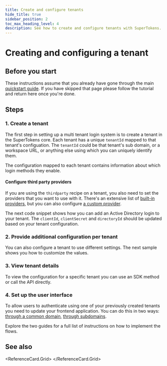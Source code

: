 ```yaml
---
title: Create and configure tenants
hide_title: true
sidebar_position: 2
toc_max_heading_level: 4
description: See how to create and configure tenants with SuperTokens.
---
```




# Creating and configuring a tenant


## Before you start

These instructions assume that you already have gone through the main [quickstart guide](/docs/quickstart/introduction).
If you have skipped that page please follow the tutorial and return here once you're done.

## Steps

### 1. Create a tenant 

The first step in setting up a multi tenant login system is to create a tenant in the SuperTokens core.
Each tenant has a unique `tenantId` mapped to that tenant's configuation.
The `tenantId` could be that tenant's sub domain, or a workspace URL, or anything else using which you can uniquely identify them.

The configuration mapped to each tenant contains information about which login methods they enable.

<CreateTenantBlock />

#### Configure third party providers 

If you are using the `thirdparty` recipe on a tenant, you also need to set the providers that you want to use with it.
There's an extensive list of [built-in providers](/docs/authentication/social/built-in-providers-config), but you can also configure [a custom provider](/docs/authentication/enterprise/custom-provider).

The next code snippet shows how you can add an Active Directory login to your tenant.
The `clientId`, `clientSecret` and `directoryId` should be updated based on your tenant configuration.

<AddProviderConfigBlock />

### 2. Provide additional configuration per tenant

You can also configure a tenant to use different settings. 
The next sample shows you how to customize the values.

<UpdateTenantConfigBlock />

### 3. View tenant details 

To view the configuration for a specific tenant you can use an SDK method or call the API directly.

<GetTenantBlock />

### 4. Set up the user interface

To allow users to authenticate using one of your previously created tenants you need to update your frontend application.
You can do this in two ways: [through a common domain](/docs/authentication/enterprise/common-domain-login), [through subdomains](/docs/authentication/enterprise/subdomain-login).

Explore the two guides for a full list of instructions on how to implement the flows.

## See also

<ReferenceCard.Grid>
  <ReferenceCard href="/docs/authentication/enterprise/common-domain-login" label="Implement common domain login" />
  <ReferenceCard href="/docs/authentication/enterprise/subdomain-login" label="Implement subdomain login" />
  <ReferenceCard href="/docs/authentication/enterprise/saml/what-is-saml" label="SAML" />
  <ReferenceCard href="/docs/authentication/enterprise/custom-provider" label="Custom third-party providers" />
</ReferenceCard.Grid>
